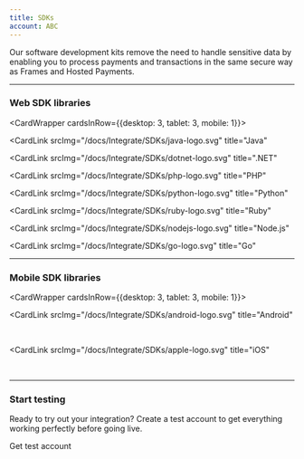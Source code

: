 ```yaml
--- 
title: SDKs
account: ABC
---
```


Our software development kits remove the need to handle sensitive data by enabling you to process payments and transactions in the same secure way as Frames and Hosted Payments.

---

### Web SDK libraries

<CardWrapper cardsInRow={{desktop: 3, tablet: 3, mobile: 1}}>

<CardLink
  srcImg="/docs/Integrate/SDKs/java-logo.svg"
  title="Java"
>

<ArrowLink title="View on GitHub" href="https://github.com/checkout/checkout-sdk-java" />

</CardLink>

<CardLink
  srcImg="/docs/Integrate/SDKs/dotnet-logo.svg"
  title=".NET"
>

<ArrowLink title="View on GitHub" href="https://github.com/checkout/checkout-sdk-net" />

</CardLink>

<CardLink
  srcImg="/docs/Integrate/SDKs/php-logo.svg"
  title="PHP"
>

<ArrowLink title="View on GitHub" href="https://github.com/checkout/checkout-sdk-php" />

</CardLink>

<CardLink
  srcImg="/docs/Integrate/SDKs/python-logo.svg"
  title="Python"
>

<ArrowLink title="View on GitHub" href="https://github.com/checkout/checkout-sdk-python/tree/unified-payments" />

</CardLink>

<CardLink
  srcImg="/docs/Integrate/SDKs/ruby-logo.svg"
  title="Ruby"
>

<ArrowLink title="View on GitHub" href="https://github.com/checkout/checkout-sdk-ruby" />

</CardLink>

<CardLink
  srcImg="/docs/Integrate/SDKs/nodejs-logo.svg"
  title="Node.js"
>

<ArrowLink title="View on GitHub" href="https://github.com/checkout/checkout-sdk-node" />

</CardLink>

<CardLink
  srcImg="/docs/Integrate/SDKs/go-logo.svg"
  title="Go"
>

<ArrowLink title="View on GitHub" href="https://github.com/checkout/checkout-sdk-go" />

</CardLink>

</CardWrapper>
 
<hr />

### Mobile SDK libraries

<CardWrapper cardsInRow={{desktop: 3, tablet: 3, mobile: 1}}>

<CardLink
  srcImg="/docs/Integrate/SDKs/android-logo.svg"
  title="Android"
>

<ArrowLink title="View on GitHub" href="https://github.com/checkout/frames-android" />

<br />

<ArrowLink title="View docs" href="/integrate/sd-ks/android-sdk" />

</CardLink>

<CardLink
  srcImg="/docs/Integrate/SDKs/apple-logo.svg"
  title="iOS"
>

<ArrowLink title="View on GitHub" href="https://github.com/checkout/frames-ios" />

<br />

<ArrowLink title="View docs" href="/integrate/sd-ks/i-os-sdk" />

</CardLink>

</CardWrapper>

---

### Start testing

Ready to try out your integration? Create a test account to get everything working perfectly before going live.

<ButtonLink href="https://www.checkout.com/get-test-account">Get test account</ButtonLink>
